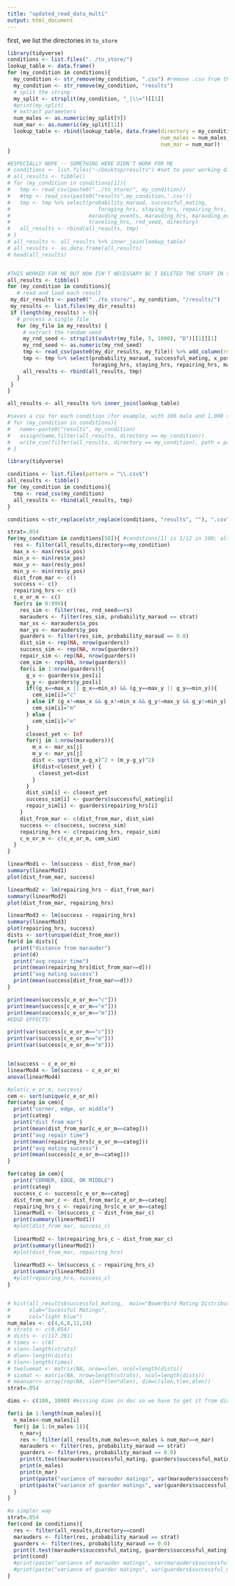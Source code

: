 ```yaml
---
title: "updated_read_data_multi"
output: html_document
---
```



first, we list the directories in `to_store`



```r
library(tidyverse)
conditions <- list.files("../to_store/")
lookup_table <- data.frame()
for (my_condition in conditions){
  my_condition <- str_remove(my_condition, ".csv") #remove .csv from the file name in order to extract parameters without NA errors
  my_condition <- str_remove(my_condition, "results")
  # split the string
  my_split <- strsplit(my_condition, "_|\\=")[[1]]
  #print(my_split)
  # extract parameters
  num_males <- as.numeric(my_split[9])
  num_mar <- as.numeric(my_split[11])
  lookup_table <- rbind(lookup_table, data.frame(directory = my_condition,
                                                 num_males = num_males,
                                                 num_mar = num_mar))
}
```




```r
#ESPECIALLY NOPE -- SOMETHING HERE DIDN'T WORK FOR ME 
# conditions <- list.files("~/Desktop/results") #set to your working directory
# all_results <- tibble()
# for (my_condition in conditions[1]){
#   tmp <- read_csv(paste0("../to_store/", my_condition))
#   #tmp <- read_csv(paste0("results",my_condition,'.csv'))
#   tmp <- tmp %>% select(probability_maraud, successful_mating,
#                            foraging_hrs, staying_hrs, repairing_hrs,
#                         marauding_events, marauding_hrs, marauding_events,
#                         traveling_hrs, rnd_seed, directory)
#   all_results <- rbind(all_results, tmp)
# }
# all_results <- all_results %>% inner_join(lookup_table)
# all_results <- as.data.frame(all_results)
# head(all_results)


#THIS WORKED FOR ME BUT NOW ISN'T NECESSARY BC I DELETED THE STUFF IN to_store
all_results <- tibble()
for (my_condition in conditions){
   # read and load each result
 my_dir_results <- paste0("../to_store/", my_condition, "/results/")
 my_results <- list.files(my_dir_results)
 if (length(my_results) > 0){
   # process a single file
   for (my_file in my_results) {
     # extract the random seed
     my_rnd_seed <- strsplit(substr(my_file, 5, 1000), "D")[[1]][1]
     my_rnd_seed <- as.numeric(my_rnd_seed)
     tmp <- read_csv(paste0(my_dir_results, my_file)) %>% add_column(rnd_seed = my_rnd_seed, directory = my_condition)
     tmp <- tmp %>% select(probability_maraud, successful_mating, x_pos, y_pos,
                           foraging_hrs, staying_hrs, repairing_hrs, marauding_events, marauding_hrs, traveling_hrs, rnd_seed, directory, mar_attempts, mate_attempts)
     all_results <- rbind(all_results, tmp)
   }
 }
}

all_results <- all_results %>% inner_join(lookup_table)

```

```r
#saves a csv for each condition (for example, with 100 male and 1,000 simulations, this results in 100,000 rows) -- ALREADY USED
# for (my_condition in conditions){
#   name<-paste0("results", my_condition) 
#   assign(name,filter(all_results, directory == my_condition))
#   write_csv(filter(all_results, directory == my_condition), path = paste0("results",my_condition,'.csv'))
# }
```

```r
library(tidyverse)

conditions <- list.files(pattern = "\\.csv$")
all_results <- tibble()
for (my_condition in conditions){
  tmp <- read_csv(my_condition)
  all_results <- rbind(all_results, tmp)
}

conditions <-str_replace(str_replace(conditions, "results", ""), ".csv", "")


```

```r
strat=.054
for(my_condition in conditions[50]){ #conditions[1] is 1/12 in 100; also try 35 (1/4 in 100) and 50 (1/12 in 1000)
  res <- filter(all_results,directory==my_condition)
  max_x <- max(res$x_pos)
  min_x <- min(res$x_pos)
  max_y <- max(res$y_pos)
  min_y <- min(res$y_pos)
  dist_from_mar <- c()
  success <- c()
  repairing_hrs <- c()
  c_e_or_m <- c()
  for(rs in 0:999){
    res_sim <- filter(res, rnd_seed==rs)
    marauders <- filter(res_sim, probability_maraud == strat)
    mar_xs <- marauders$x_pos
    mar_ys <- marauders$y_pos
    guarders <- filter(res_sim, probability_maraud == 0.0)
    dist_sim <- rep(NA, nrow(guarders))
    success_sim <- rep(NA, nrow(guarders))
    repair_sim <- rep(NA, nrow(guarders))
    cem_sim <- rep(NA, nrow(guarders))
    for(i in 1:nrow(guarders)){
      g_x <- guarders$x_pos[i]
      g_y <- guarders$y_pos[i]
      if((g_x==max_x || g_x==min_x) && (g_y==max_y || g_y==min_y)){
        cem_sim[i]="c"
      } else if (g_x!=max_x && g_x!=min_x && g_y!=max_y && g_y!=min_y) {
        cem_sim[i]="m"        
      } else {
        cem_sim[i]="e"
      }
      closest_yet <- Inf
      for(j in 1:nrow(marauders)){
        m_x <- mar_xs[j]
        m_y <- mar_ys[j]
        dist <- sqrt((m_x-g_x)^2 + (m_y-g_y)^2)
        if(dist<closest_yet) {
          closest_yet=dist
        }
      }
      dist_sim[i] <- closest_yet
      success_sim[i] <- guarders$successful_mating[i]
      repair_sim[i] <- guarders$repairing_hrs[i]
    }
    dist_from_mar <- c(dist_from_mar, dist_sim)
    success <- c(success, success_sim)
    repairing_hrs <- c(repairing_hrs, repair_sim)
    c_e_or_m <- c(c_e_or_m, cem_sim)
  }
}
```

```r
linearMod1 <- lm(success ~ dist_from_mar)
summary(linearMod1)
plot(dist_from_mar, success)

linearMod2 <- lm(repairing_hrs ~ dist_from_mar)
summary(linearMod2)
plot(dist_from_mar, repairing_hrs)

linearMod3 <- lm(success ~ repairing_hrs)
summary(linearMod3)
plot(repairing_hrs, success)
dists <- sort(unique(dist_from_mar))
for(d in dists){
  print("distance from marauder")
  print(d)
  print("avg repair time")
  print(mean(repairing_hrs[dist_from_mar==d]))
  print("avg mating success")
  print(mean(success[dist_from_mar==d]))
}


```


```r

print(mean(success[c_e_or_m=="c"]))
print(mean(success[c_e_or_m=="e"]))
print(mean(success[c_e_or_m=="m"]))
#EDGE EFFECTS!

print(var(success[c_e_or_m=="c"]))
print(var(success[c_e_or_m=="e"]))
print(var(success[c_e_or_m=="m"]))


lm(success ~ c_e_or_m)
linearMod4 <- lm(success ~ c_e_or_m)
anova(linearMod4)

#plot(c_e_or_m, success)
cem <- sort(unique(c_e_or_m))
for(categ in cem){
  print("corner, edge, or middle")
  print(categ)
  print("dist from mar")
  print(mean(dist_from_mar[c_e_or_m==categ]))
  print("avg repair time")
  print(mean(repairing_hrs[c_e_or_m==categ]))
  print("avg mating success")
  print(mean(success[c_e_or_m==categ]))
}

```

```r

for(categ in cem){
  print("CORNER, EDGE, OR MIDDLE")
  print(categ)
  success_c <- success[c_e_or_m==categ]
  dist_from_mar_c <- dist_from_mar[c_e_or_m==categ]
  repairing_hrs_c <- repairing_hrs[c_e_or_m==categ]
  linearMod1 <- lm(success_c ~ dist_from_mar_c)
  print(summary(linearMod1))
  #plot(dist_from_mar, success_c)
  
  linearMod2 <- lm(repairing_hrs_c ~ dist_from_mar_c)
  print(summary(linearMod2))
  #plot(dist_from_mar, repairing_hrs)
  
  linearMod3 <- lm(success_c ~ repairing_hrs_c)
  print(summary(linearMod3))
  #plot(repairing_hrs, success_c)
}



```


```r
# hist(all_results$successful_mating,  main="Bowerbird Mating Distribution", 
#      xlab="Sucessful Matings",  
#      col="light blue")
num_males <- c(4,6,8,12,24)
# strats <- c(0.054)
# dists <- c(117.291)
# times <- c(6)
# slen<-length(strats)
# dlen<-length(dists)
# tlen<-length(times)
# twelvemat <- matrix(NA, nrow=slen, ncol=length(dists))
# sixmat <- matrix(NA, nrow=length(strats), ncol=length(dists))
# meansarr<-array(rep(NA, slen*tlen*dlen), dim=c(slen,tlen,dlen))
strat=.054

dims <- c(100, 1000) #missing dims in doc so we have to get it from directory... WILL DEAL LATER

for(i in 1:length(num_males)){
  n_males<-num_males[i]
  for(j in 1:(n_males-1)){
    n_mar=j
    res <- filter(all_results,num_males==n_males & num_mar==n_mar)
    marauders <- filter(res, probability_maraud == strat)
    guarders <- filter(res, probability_maraud == 0.0)
    print(t.test(marauders$successful_mating, guarders$successful_mating))
    print(n_males)
    print(n_mar)
    print(paste("variance of marauder matings", var(marauders$successful_mating)))
    print(paste("variance of guarder matings", var(guarders$successful_mating)))
  }
}

```

```r

#a simpler way
strat=.054
for(cond in conditions){
  res <- filter(all_results,directory==cond)
  marauders <- filter(res, probability_maraud == strat)
  guarders <- filter(res, probability_maraud == 0.0)
  print(t.test(marauders$successful_mating, guarders$successful_mating))
  print(cond)
  #print(paste("variance of marauder matings", var(marauders$successful_mating)))
  #print(paste("variance of guarder matings", var(guarders$successful_mating)))
}
```

